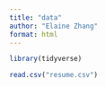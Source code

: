 ```yaml
---
title: "data"
author: "Elaine Zhang"
format: html
---
```


```r
library(tidyverse)
```

```r
read.csv("resume.csv")
```


